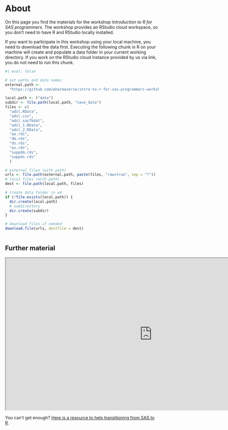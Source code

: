# About {.unnumbered}

On this page you find the materials for the workshop *Introduction to R for SAS programmers*.
The workshop provides an RStudio cloud workspace, so you don't need to have R and RStudio locally installed. 


If you want to participate in this workshop using your local machine, you need to download the data first. 
Executing the following chunk in R on your machine will create and populate a data folder in your current working directory. 
If you work on the RStudio cloud instance provided by us via link, you do not need to run this chunk.  
```r
#| eval: false

# set paths and data names
external.path <- 
  "https://github.com/pharmaverse/intro-to-r-for-sas-programmers-workshop/blob/main/data"

local.path <- ("data")
subdir <- file.path(local.path, "save_data")
files <- c(
  "adsl.RData", 
  "adsl.csv", 
  "adsl.sas7bdat", 
  "adsl_1.RData", 
  "adsl_2.RData", 
  "ae.rds", 
  "dm.rds", 
  "ds.rds",
  "ex.rds",
  "suppdm.rds",
  "suppds.rds"
  )

# external files (with path)
urls <- file.path(external.path, paste(files, "raw=true", sep = "?"))
# local files (with path)
dest <- file.path(local.path, files)

# create data folder in wd
if (!file.exists(local.path)) {
  dir.create(local.path)
  # subdirectory
  dir.create(subdir)
}

# download files if needed
download.file(urls, destfile = dest)
  
```







## Further material

<iframe src="https://posit.co/wp-content/uploads/2022/10/sas-r.pdf" title="sas to R cheat sheet" width="960" height="500"></iframe>

You can't get enough? [Here is a resource to help transitioning from SAS to R](https://bayer-group.github.io/sas2r/).
